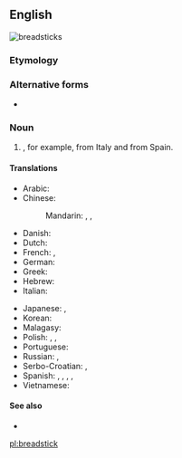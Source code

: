 {{also|bread-stick}}
==English==
[[File:Grissini.jpg|thumb|'''breadsticks''']]
{{wiki}}

===Etymology===
{{compound|bread|stick|lang=en}}

===Alternative forms===
* {{l|en|bread-stick}}

===Noun===
{{en-noun}}

# {{l|en|A long, very slender [[loaf]] of [[crisp]] bread smaller than a [[baguette]]}}, for example, {{m|it|grissino|grissini}} from Italy and {{m|es|rosquilleta|rosquilletas}} from Spain.

====Translations====
{{trans-top|slander loaf of crisp bread}}
* Arabic: {{t|ar|عُود الخُبْزِ|m}}
* Chinese:
*: Mandarin: {{t|cmn|麵包棒|sc=Hani}}, {{t|cmn|麪包棒|sc=Hani}}, {{t|cmn|面包棒|tr=miànbāo bàng|sc=Hani}}
* Danish: {{t|da|brødstang|c}}
* Dutch: {{t+|nl|soepstengel|m}}
* French: {{t+|fr|gressin|m}}, {{qualifier|rare}} {{t+|fr|grissini|m}}
* German: {{t|de|Grissini}}
* Greek: {{t+|el|κριτσίνι|n}}
* Hebrew: {{t|he|גריסיני}}
* Italian: {{t+|it|grissino|m}}
{{trans-mid}}
* Japanese: {{t|ja|グリッシーニ|tr=gurisshīni|sc=Jpan}}, {{t|ja|スティックパン|tr=sutikku-pan|sc=Jpan}}
* Korean: {{t|ko|막대빵|sc=Kore}}
* Malagasy: {{t+check|mg|mifoka}}
* Polish: {{t+|pl|paluszek|m}}, {{t|pl|grissini|m}}, {{t+|pl|paluch|m}}
* Portuguese: {{t|pt|gressino|m}}
* Russian: {{t|ru|грисси́ни|m|sc=Cyrl}}, {{t|ru|хле́бная па́лочка|f|sc=Cyrl}}
* Serbo-Croatian: {{t|sh|гриси́ни|m|sc=Cyrl}}, {{t+|sh|grisíni|m|sc=Cyrl}}
* Spanish: {{t|es|grisín|m}}, {{t|es|palillo de pan|m}}, {{t|es|palito de pan|m}}, {{qualifier|South America}} {{t|es|colín|m}}, {{qualifier|Southern Spain}} {{t+|es|pico|m}}
* Vietnamese: {{t|vi|bánh mì que}}
{{trans-bottom}}

====See also====
* {{commonslite|Category:Grissini}}

[[pl:breadstick]]